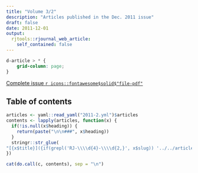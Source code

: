 ```yaml
---
title: "Volume 3/2"
description: "Articles published in the Dec. 2011 issue"
draft: false
date: 2011-12-01
output:
  rjtools::rjournal_web_article:
    self_contained: false
---
```


```css
d-article > * {
    grid-column: page;
}
```

[Complete issue `r icons::fontawesome$solid$"file-pdf"`](RJ-2011-2.pdf)

<!-- [Complete bibliography](https://rjournal.github.io/archive/2011-2/index-bib.html) -->

<!-- Access the article landing page through its title or go straight to the article through the PDF icon: -->

## Table of contents

```r
articles <- yaml::read_yaml("2011-2.yml")$articles
contents <- lapply(articles, function(x) {
  if(!is.null(x$heading)) {
    return(paste("\n\n###", x$heading))
  }
  stringr::str_glue(
"[{x$title}]({if(grepl('RJ-\\\\d{4}-\\\\d{2,}', x$slug)) '../../articles/' else '../../news/RJ-2011-2-'}{x$slug})<br>{glue::glue_collapse(x$author, sep = ', ', last = ' and ')} {x$pages[1]}\n\n")
})

cat(do.call(c, contents), sep = "\n")
```
